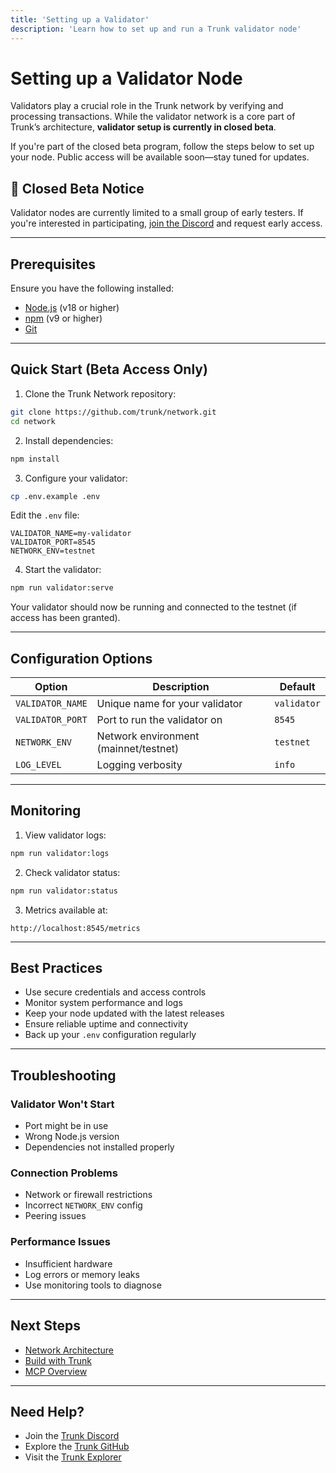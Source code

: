```yaml
---
title: 'Setting up a Validator'
description: 'Learn how to set up and run a Trunk validator node'
---
```


# Setting up a Validator Node

Validators play a crucial role in the Trunk network by verifying and processing transactions. While the validator network is a core part of Trunk’s architecture, **validator setup is currently in closed beta**.

If you're part of the closed beta program, follow the steps below to set up your node. Public access will be available soon—stay tuned for updates.

## 🚧 Closed Beta Notice

Validator nodes are currently limited to a small group of early testers. If you're interested in participating, [join the Discord](https://discord.gg/trunk) and request early access.

---

## Prerequisites

Ensure you have the following installed:

- [Node.js](https://nodejs.org/) (v18 or higher)
- [npm](https://www.npmjs.com/) (v9 or higher)
- [Git](https://git-scm.com/)

---

## Quick Start (Beta Access Only)

1. Clone the Trunk Network repository:
```bash
git clone https://github.com/trunk/network.git
cd network
```

2. Install dependencies:
```bash
npm install
```

3. Configure your validator:
```bash
cp .env.example .env
```

Edit the `.env` file:

```env
VALIDATOR_NAME=my-validator
VALIDATOR_PORT=8545
NETWORK_ENV=testnet
```

4. Start the validator:
```bash
npm run validator:serve
```

Your validator should now be running and connected to the testnet (if access has been granted).

---

## Configuration Options

| Option | Description | Default |
|--------|-------------|---------|
| `VALIDATOR_NAME` | Unique name for your validator | `validator` |
| `VALIDATOR_PORT` | Port to run the validator on | `8545` |
| `NETWORK_ENV` | Network environment (mainnet/testnet) | `testnet` |
| `LOG_LEVEL` | Logging verbosity | `info` |

---

## Monitoring

1. View validator logs:
```bash
npm run validator:logs
```

2. Check validator status:
```bash
npm run validator:status
```

3. Metrics available at:
```
http://localhost:8545/metrics
```

---

## Best Practices

- Use secure credentials and access controls
- Monitor system performance and logs
- Keep your node updated with the latest releases
- Ensure reliable uptime and connectivity
- Back up your `.env` configuration regularly

---

## Troubleshooting

### Validator Won't Start
- Port might be in use
- Wrong Node.js version
- Dependencies not installed properly

### Connection Problems
- Network or firewall restrictions
- Incorrect `NETWORK_ENV` config
- Peering issues

### Performance Issues
- Insufficient hardware
- Log errors or memory leaks
- Use monitoring tools to diagnose

---

## Next Steps

- [Network Architecture](/concepts/network)
- [Build with Trunk](/dev/quickstart)
- [MCP Overview](/concepts/mcp)

---

## Need Help?

- Join the [Trunk Discord](https://discord.gg/trunk)
- Explore the [Trunk GitHub](https://github.com/trunk/network)
- Visit the [Trunk Explorer](https://explorer.trunk.com)
